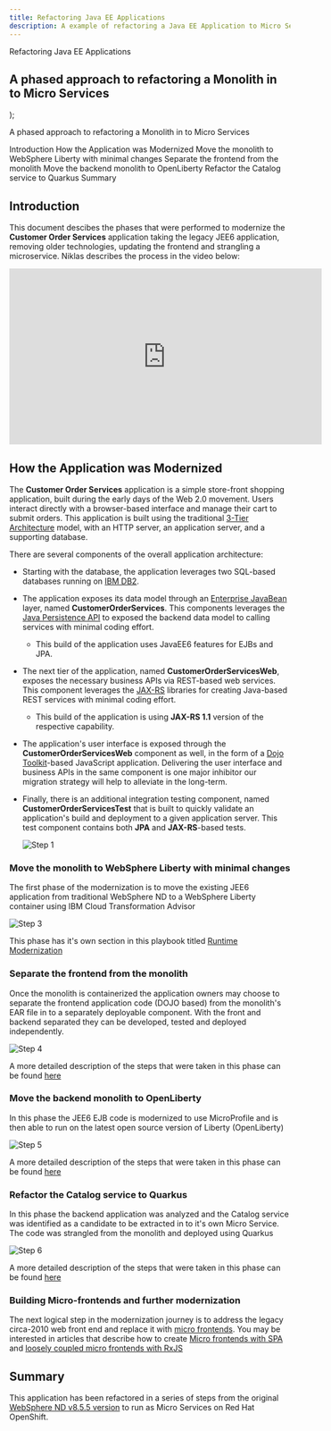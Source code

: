 ```yaml
---
title: Refactoring Java EE Applications
description: A example of refactoring a Java EE Application to Micro Services
---
```


  <span>
Refactoring Java EE Applications<br/> <h2>A phased approach to refactoring a Monolith in to Micro Services</h2>
  </span>
);

<PageDescription>

A phased approach to refactoring a Monolith in to Micro Services

</PageDescription>

<AnchorLinks small>
  <AnchorLink>Introduction</AnchorLink>
  <AnchorLink>How the Application was Modernized</AnchorLink>
  <AnchorLink>Move the monolith to WebSphere Liberty with minimal changes</AnchorLink>
  <AnchorLink>Separate the frontend from the monolith</AnchorLink>
  <AnchorLink>Move the backend monolith to OpenLiberty</AnchorLink>
  <AnchorLink>Refactor the Catalog service to Quarkus</AnchorLink>
  <AnchorLink>Summary</AnchorLink>
</AnchorLinks>


## Introduction
This document descibes the phases that were performed to modernize the **Customer Order Services** application taking the legacy JEE6 application, removing older technologies, updating the frontend and strangling a microservice. Niklas describes the process in the video below:

<iframe width="560" height="315" src="https://www.youtube.com/embed/lw95LLqa37g" frameborder="0" allow="accelerometer; autoplay; clipboard-write; encrypted-media; gyroscope; picture-in-picture" allowfullscreen></iframe>

## How the Application was Modernized
The **Customer Order Services** application is a simple store-front shopping application, built during the early days of the Web 2.0 movement. Users interact directly with a browser-based interface and manage their cart to submit orders.  This application is built using the traditional [3-Tier Architecture](http://www.tonymarston.net/php-mysql/3-tier-architecture.html) model, with an HTTP server, an application server, and a supporting database.

There are several components of the overall application architecture:
- Starting with the database, the application leverages two SQL-based databases running on [IBM DB2](https://www.ibm.com/analytics/us/en/technology/db2/).
- The application exposes its data model through an [Enterprise JavaBean](https://en.wikipedia.org/wiki/Enterprise_JavaBeans) layer, named **CustomerOrderServices**.  This components leverages the [Java Persistence API](https://en.wikibooks.org/wiki/Java_Persistence/What_is_JPA%3F) to exposed the backend data model to calling services with minimal coding effort.
  - This build of the application uses JavaEE6 features for EJBs and JPA.
- The next tier of the application, named **CustomerOrderServicesWeb**, exposes the necessary business APIs via REST-based web services.  This component leverages the [JAX-RS](https://en.wikipedia.org/wiki/Java_API_for_RESTful_Web_Services) libraries for creating Java-based REST services with minimal coding effort.
  - This build of the application is using **JAX-RS 1.1** version of the respective capability.
- The application's user interface is exposed through the **CustomerOrderServicesWeb** component as well, in the form of a [Dojo Toolkit](#tbd)-based JavaScript application.  Delivering the user interface and business APIs in the same component is one major inhibitor our migration strategy will help to alleviate in the long-term.
- Finally, there is an additional integration testing component, named **CustomerOrderServicesTest** that is built to quickly validate an application's build and deployment to a given application server.  This test component contains both **JPA** and **JAX-RS**-based tests.

  ![Step 1](images/step1.png)

### Move the monolith to WebSphere Liberty with minimal changes
The first phase of the modernization is to move the existing JEE6 application from traditional WebSphere ND to a WebSphere Liberty container using IBM Cloud Transformation Advisor

  ![Step 3](images/step3.png)

This phase has it's own section in this playbook titled [Runtime Modernization](https://ibm-cloud-architecture.github.io/modernization-playbook/applications/liberty)

### Separate the frontend from the monolith
Once the monolith is containerized the application owners may choose to separate the frontend application code (DOJO based) from the monolith's EAR file in to a separately deployable component. With the front and backend separated they can be developed, tested and deployed independently.

  ![Step 4](images/step4.png)

A more detailed description of the steps that were taken in this phase can be found [here](refactor/frontend)

### Move the backend monolith to OpenLiberty
In this phase the JEE6 EJB code is modernized to use MicroProfile and is then able to run on the latest open source version of Liberty (OpenLiberty)

  ![Step 5](images/step5.png)

A more detailed description of the steps that were taken in this phase can be found [here](refactor/backend)

### Refactor the Catalog service to Quarkus
In this phase the backend application was analyzed and the Catalog service was identified as a candidate to be extracted in to it's own Micro Service. The code was strangled from the monolith and deployed using Quarkus

  ![Step 6](images/step6.png)

A more detailed description of the steps that were taken in this phase can be found [here](refactor/catalog)

### Building Micro-frontends and further modernization
The next logical step in the modernization journey is to address the legacy circa-2010 web front end and replace it with [micro frontends](http://heidloff.net/article/using-micro-frontends-microservices/). You may be interested in articles that describe how to create [Micro frontends with SPA](http://heidloff.net/article/developing-micro-frontends-single-spa/) and [loosely coupled micro frontends with RxJS](http://heidloff.net/article/developing-loosely-coupled-micro-frontends-rxjs/)

## Summary
This application has been refactored in a series of steps from the original [WebSphere ND v8.5.5 version](https://github.com/ibm-cloud-architecture/cloudpak-for-applications/tree/was855) to run as Micro Services on Red Hat OpenShift.
